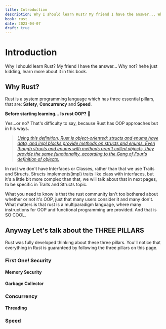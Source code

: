 ```yaml
---
title: Introduction
description: Why I should learn Rust? My friend I have the answer... Why not? hehe just kidding, learn more about it in this book.
book: rust
date: 2023-04-07
draft: true
---
```


# Introduction
Why I should learn Rust? My friend I have the answer... Why not? hehe just kidding, learn more about it in this book.

## Why Rust?
Rust is a system programming language which has three essential pillars, that are: **Safety**, **Concurrency** and **Speed**. 

**Before starting learning... Is rust OOP?** 🤔 

Yes...or no? That's difficulty to say, because Rust has OOP approaches but in his ways.

> [*Using this definition, Rust is object-oriented: structs and enums have data, and impl blocks provide methods on structs and enums. 
> Even though structs and enums with methods aren't called objects, they provide the same functionality, according to the Gang of 
> Four's definition of objects.*](https://doc.rust-lang.org/book/ch17-01-what-is-oo.html#:~:text=Using%20this%20definition%2C%20Rust%20is,of%20Four's%20definition%20of%20objects.)

In rust we don't have Interfaces or Classes, rather than that we use Traits and Structs. Structs implements(impl) traits like class
with interfaces, but it's a little bit more complex than that, we will talk about that in next pages, to be specific in Traits and Structs topic.

What you need to know is that the rust community isn't too bothered about whether or not it's OOP, just that many users consider it and many don't.
What matters is that rust is a multiparadigm language, where many instructions for OOP and functional programming are provided. And that is SO COOL.

## Anyway Let's talk about the THREE PILLARS
Rust was fully developed thinking about these three pillars. You'll notice that everything in Rust is guaranteed by following the three pillars on this page.

### First One! Security
#### Memory Security
#### Garbage Collector

### Concurrency
#### Threading

### Speed
